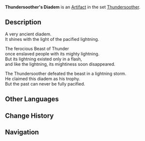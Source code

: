 {{Artifact Infobox
|image = Item Thundersoother's Diadem.png
|set   = Thundersoother
|piece = Circlet of Logos
}}
{{Description|The crown given to the Thundersoother for defeating the Beast of Thunder that had been wreaking havoc upon the land.}}
'''Thundersoother's Diadem''' is an [[Artifact]] in the set [[Thundersoother]].

==Description==
A very ancient diadem.<br />It shines with the light of the pacified lightning.

The ferocious Beast of Thunder<br />once enslaved people with its mighty lightning.<br />But its lightning existed only in a flash,<br />and like the lightning, its mightiness soon disappeared.

The Thundersoother defeated the beast in a lightning storm.<br />He claimed this diadem as his trophy.<br />But the past can never be fully pacified.

==Other Languages==
{{Other Languages
|en      = Thundersoother's Diadem
|zhs     = 平雷之冠
|zhs_rm  = Píng Léi zhī Guān
|zht     = 平雷之冠
|zht_rm  = Píng Léi zhī Guān
|zh_tl   = Thunder-Soothing Crown
|ja      = 雷討ちの冠
|ja_rm   = Kaminari-uchi no Kanmuri
|ja_tl   = Thunder-Conqueror's Crown
|ko      = 뇌전 정복자의 관
|ko_rm   = 
|ko_tl   = 
|es      = Corona del Domador de Truenos
|es_tl   = 
|fr      = Couronne du Dompteur de foudre
|fr_tl   = Crown of the Lightning Tamer
|ru      = Корона усмиряющего гром
|ru_tl   = 
|th      = Thundersoother's Diadem
|vi      = Nón Bình Lôi
|vi_tl   = 
|de      = Krone des Donnerbändigers
|de_tl   = Crown of the Thunder Tamer
|id      = Thundersoother's Diadem
|pt      = Coroa do Domador de Raios
|pt_tl   = 
}}

==Change History==
{{Change History|1.0}}

==Navigation==
{{Artifact Set Navbox|Thundersoother}}